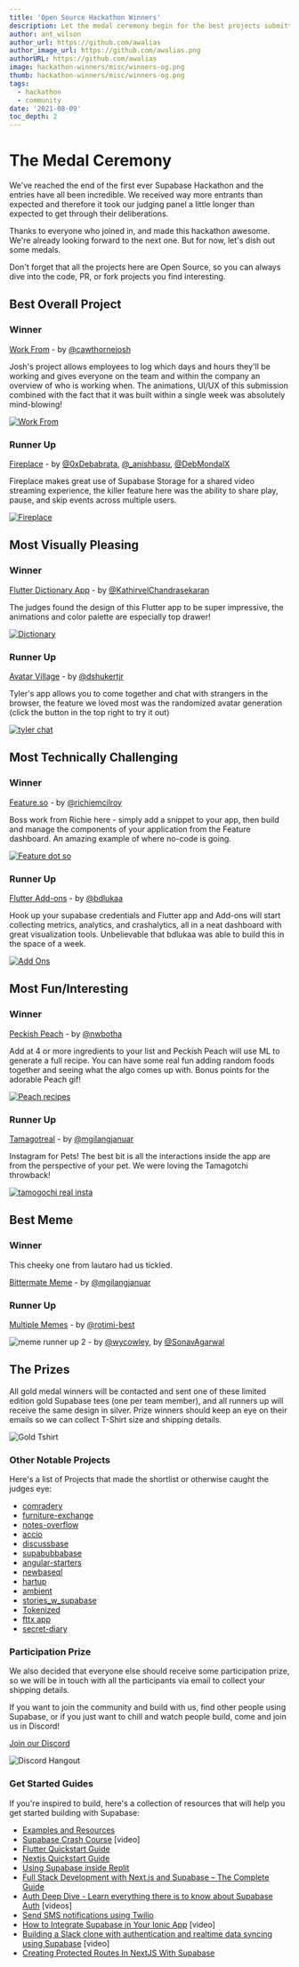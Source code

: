 ```yaml
---
title: 'Open Source Hackathon Winners'
description: Let the medal ceremony begin for the best projects submitted during the Supabase Hackathon.
author: ant_wilson
author_url: https://github.com/awalias
author_image_url: https://github.com/awalias.png
authorURL: https://github.com/awalias
image: hackathon-winners/misc/winners-og.png
thumb: hackathon-winners/misc/winners-og.png
tags:
  - hackathon
  - community
date: '2021-08-09'
toc_depth: 2
---
```


# The Medal Ceremony

We've reached the end of the first ever Supabase Hackathon and the entries have all been incredible. We received way more entrants than expected and therefore it took our judging panel a little longer than expected to get through their deliberations.

Thanks to everyone who joined in, and made this hackathon awesome. We're already looking forward to the next one. But for now, let's dish out some medals.

Don't forget that all the projects here are Open Source, so you can always dive into the code, PR, or fork projects you find interesting.

## Best Overall Project

### Winner

[Work From](https://github.com/joshcawthorne/work-from) - by [@cawthornejosh](https://twitter.com/cawthornejosh)

Josh's project allows employees to log which days and hours they'll be working and gives everyone on the team and within the company an overview of who is working when. The animations, UI/UX of this submission combined with the fact that it was built within a single week was absolutely mind-blowing!

[![Work From](/images/blog/hackathon-winners/projects/workday.png)](https://github.com/joshcawthorne/work-from)

### Runner Up

[Fireplace](https://github.com/0xDebabrata/fireplace) - by [@0xDebabrata](https://twitter.com/0xDebabrata), [@\_anishbasu](https://twitter.com/_anishbasu), [@DebMondalX](https://github.com/DebMondalX)

Fireplace makes great use of Supabase Storage for a shared video streaming experience, the killer feature here was the ability to share play, pause, and skip events across multiple users.

[![Fireplace](/images/blog/hackathon-winners/projects/fireplace.png)](https://github.com/0xDebabrata/fireplace)

## Most Visually Pleasing

### Winner

[Flutter Dictionary App](https://github.com/KathirvelChandrasekaran/dictionary_app) - by [@KathirvelChandrasekaran](https://github.com/KathirvelChandrasekaran)

The judges found the design of this Flutter app to be super impressive, the animations and color palette are especially top drawer!

[![Dictionary](/images/blog/hackathon-winners/projects/dictionary.png)](https://github.com/KathirvelChandrasekaran/dictionary_app)

### Runner Up

[Avatar Village](https://github.com/dshukertjr/avatar-village) - by [@dshukertjr](https://twitter.com/dshukertjr)

Tyler's app allows you to come together and chat with strangers in the browser, the feature we loved most was the randomized avatar generation (click the button in the top right to try it out)

[![tyler chat](/images/blog/hackathon-winners/projects/tyler.png)](https://github.com/dshukertjr/avatar-village)

## Most Technically Challenging

### Winner

[Feature.so](https://github.com/richiemcilroy/feature) - by [@richiemcilroy](https://twitter.com/richiemcilroy)

Boss work from Richie here - simply add a snippet to your app, then build and manage the components of your application from the Feature dashboard. An amazing example of where no-code is going.

[![Feature dot so](/images/blog/hackathon-winners/projects/featureso.png)](https://github.com/richiemcilroy/feature)

### Runner Up

[Flutter Add-ons](https://github.com/bdlukaa/supabase_addons) - by [@bdlukaa](https://twitter.com/bdlukaa)

Hook up your supabase credentials and Flutter app and Add-ons will start collecting metrics, analytics, and crashalytics, all in a neat dashboard with great visualization tools. Unbelievable that bdlukaa was able to build this in the space of a week.

[![Add Ons](/images/blog/hackathon-winners/projects/addons.png)](https://github.com/bdlukaa/supabase_addons)

## Most Fun/Interesting

### Winner

[Peckish Peach](https://github.com/Ngineer101/peckish-peach) - by [@nwbotha](https://twitter.com/nwbotha)

Add at 4 or more ingredients to your list and Peckish Peach will use ML to generate a full recipe. You can have some real fun adding random foods together and seeing what the algo comes up with. Bonus points for the adorable Peach gif!

[![Peach recipes](/images/blog/hackathon-winners/projects/peach1.png)](https://github.com/Ngineer101/peckish-peach)

### Runner Up

[Tamagotreal](https://github.com/mgilangjanuar/tamagotreal) - by [@mgilangjanuar](https://twitter.com/mgilangjanuar)

Instagram for Pets! The best bit is all the interactions inside the app are from the perspective of your pet. We were loving the Tamagotchi throwback!

[![tamogochi real insta](/images/blog/hackathon-winners/projects/tamog.png)](https://github.com/mgilangjanuar/tamagotreal)

## Best Meme

### Winner

This cheeky one from lautaro had us tickled.

[Bittermate Meme](https://github.com/imlautaro/bittermate#meme) - by [@mgilangjanuar](https://twitter.com/dev_lautaro)

### Runner Up

[Multiple Memes](https://github.com/rotimi-best/sveltedoc) - by [@rotimi-best](https://github.com/rotimi-best)

![meme runner up 2](/images/blog/hackathon-winners/misc/meme3.jpg) - by [@wycowley](https://github.com/wycowley), by [@SonavAgarwal](https://github.com/SonavAgarwal)

## The Prizes

All gold medal winners will be contacted and sent one of these limited edition gold Supabase tees (one per team member), and all runners up will receive the same design in silver. Prize winners should keep an eye on their emails so we can collect T-Shirt size and shipping details.

![Gold Tshirt](/images/blog/hackathon/tshirt.png)

### Other Notable Projects

Here's a list of Projects that made the shortlist or otherwise caught the judges eye:

- [comradery](https://github.com/carlomigueldy/comradery)
- [furniture-exchange](https://github.com/dhaiwat10/furniture-exchange)
- [notes-overflow](https://github.com/DharmarajX24/notes-overflow/)
- [accio](https://github.com/fabianferno/accio)
- [discussbase](https://github.com/hilmanski/discussbase)
- [supabubbabase](https://github.com/ivanq3w/supabubbabase)
- [angular-starters](https://github.com/jneterer/angular-starters)
- [newbaseql](https://github.com/jonas-kgomo/newbaseql)
- [hartup](https://github.com/Rahat-ch/hartup)
- [ambient](https://github.com/sambarrowclough/ambient)
- [stories_w_supabase](https://github.com/semihpolat/stories_w_supabase)
- [Tokenized](https://github.com/Senkottuvelan/Tokenized)
- [fttx app](https://github.com/fttx-gr/app)
- [secret-diary](https://github.com/zernonia/secret-diary)

### Participation Prize

We also decided that everyone else should receive some participation prize, so we will be in touch with all the participants via email to collect your shipping details.

If you want to join the community and build with us, find other people using Supabase, or if you just want to chill and watch people build, come and join us in Discord!

[Join our Discord](https://discord.supabase.com)

![Discord Hangout](/images/blog/hackathon/community.png)

### Get Started Guides

If you're inspired to build, here's a collection of resources that will help you get started building with Supabase:

- [Examples and Resources](/docs/guides/examples)
- [Supabase Crash Course](https://www.youtube.com/watch?v=7uKQBl9uZ00) [video]
- [Flutter Quickstart Guide](/docs/guides/with-flutter)
- [Nextjs Quickstart Guide](/docs/guides/with-nextjs)
- [Using Supabase inside Replit](/blog/2021/03/11/using-supabase-replit)
- [Full Stack Development with Next.js and Supabase – The Complete Guide](https://www.freecodecamp.org/news/the-complete-guide-to-full-stack-development-with-supabas/)
- [Auth Deep Dive - Learn everything there is to know about Supabase Auth](/docs/learn/auth-deep-dive/auth-deep-dive-jwts) [videos]
- [Send SMS notifications using Twilio](https://www.twilio.com/blog/send-sms-notifications-supabase-users-node-js-twilio-messaging)
- [How to Integrate Supabase in Your Ionic App](https://www.youtube.com/watch?v=pl9XfIWutKE) [video]
- [Building a Slack clone with authentication and realtime data syncing using Supabase](https://www.youtube.com/watch?v=LUMxJ4w-MUU) [video]
- [Creating Protected Routes In NextJS With Supabase](https://aboutmonica.com/blog/creating-protected-routes-in-next-js-with-supabase)
